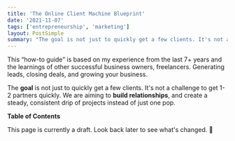 ```yaml
---
title: 'The Online Client Machine Blueprint'
date: '2021-11-07'
tags: ['entrepreneurship', 'marketing']
layout: PostSimple
summary: "The goal is not just to quickly get a few clients. It's not a challenge to get 1-2 partners quickly. We are aiming to build relationships, and create a steady, consistent drip of projects instead of just one pop."
---
```


This “how-to guide” is based on my experience from the last 7+ years and the learnings of other successful business owners, freelancers. Generating leads, closing deals, and growing your business.

The **goal** is not just to quickly get a few clients. It's not a challenge to get 1-2 partners quickly. We are aiming to **build relationships**, and create a steady, consistent drip of projects instead of just one pop.

**Table of Contents**

<TOCInline toc={props.toc} toHeading={2} />

This page is currently a draft. Look back later to see what's changed. <span role="img" aria-label="roadwork sign">🚧</span>
